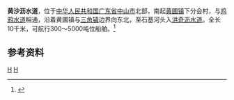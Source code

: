 '''黄沙沥水道'''，位于[[中华人民共和国|中华人民共和国]][[广东省|广东省]][[中山市|中山市]]北部，南起[[黄圃镇_(中山市)|黄圃镇]]下分会村，与[[鸡鸦水道|鸡鸦水道]]相通，沿着黄圃镇与[[三角镇_(中山市)|三角镇]]边界向东北，至石基河头入[[洪奇沥水道|洪奇沥水道]]。全长10千米，可航行300～5000吨位船舶。<ref name="中国河湖大典">{{cite book zh |author=《[[中国河湖大典|中国河湖大典]]》编纂委员会 |title=《中国河湖大典·珠江卷》 |format=M |edition=1 |location=北京 |publisher=中国水利水电出版社 |date=2013年1月 |pages=286页 |id= ISBN 978-7-5170-0561-2}}</ref>

==参考资料==
{{reflist}}

[[Category:珠江三角洲|H]]
[[Category:广东河流|H]]
{{广东小作品}}